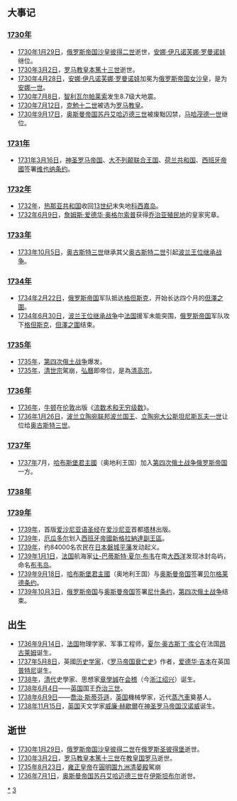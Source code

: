 {{unreferenced|time=2018-09-20T08:25:46+00:00}}
{{DecadeTOC|1730}}

== 大事记 ==
=== [[1730年|1730年]] ===
* [[1730年|1730年]][[1月29日|1月29日]]，[[俄罗斯帝国|俄罗斯帝国]][[俄国君主列表|沙皇]][[彼得二世_(俄国)|彼得二世]]逝世，[[安娜·伊凡诺芙娜·罗曼诺娃|安娜·伊凡诺芙娜·罗曼诺娃]]继位。
* [[1730年|1730年]][[3月2日|3月2日]]，[[教宗|罗马教皇]][[本篤十三世|本篤十三世]]逝世。
* [[1730年|1730年]][[4月28日|4月28日]]，[[安娜·伊凡诺芙娜·罗曼诺娃|安娜·伊凡诺芙娜·罗曼诺娃]]加冕为[[俄罗斯帝国|俄罗斯帝国]][[俄国君主列表|女沙皇]]，是为[[安娜·伊凡诺芙娜·罗曼诺娃|安娜一世]]。
* [[1730年|1730年]][[7月8日|7月8日]]，[[智利|智利]][[瓦尔帕莱索|瓦尔帕莱索]]发生8.7级大地震。
* [[1730年|1730年]][[7月12日|7月12日]]，[[克勉十二世|克勉十二世]]被选为[[教宗|罗马教皇]]。
* [[1730年|1730年]][[9月17日|9月17日]]，[[奥斯曼帝国|奥斯曼帝国]][[苏丹_(称谓)|苏丹]][[艾哈迈德三世|艾哈迈德三世]]被废黜囚禁，[[马哈茂德一世|马哈茂德一世]]继位。
=== [[1731年|1731年]] ===
* [[1731年|1731年]][[3月16日|3月16日]]，[[神圣罗马帝国|神圣罗马帝国]]、[[大不列颠联合王国|大不列颠联合王国]]、[[荷兰共和国|荷兰共和国]]、[[西班牙帝國|西班牙帝國]]签署[[维也纳条约_(1731年)|维也纳条约]]。
=== [[1732年|1732年]] ===
* [[1732年|1732年]]，[[热那亚共和国|热那亚共和国]]收回[[13世纪|13世纪]]末失地[[科西嘉岛|科西嘉岛]]。
* [[1732年|1732年]][[6月9日|6月9日]]，[[詹姆斯·奥格尔索普|詹姆斯·爱德华·奥格尔索普]]获得[[乔治亚殖民地|乔治亚殖民地]]的皇家宪章。
=== [[1733年|1733年]] ===
* [[1733年|1733年]][[10月5日|10月5日]]，[[奥古斯特三世_(波兰)|奥古斯特三世]]继承其父[[奥古斯特二世_(波兰)|奥古斯特二世]]引起[[波兰王位继承战争|波兰王位继承战争]]。
=== [[1734年|1734年]] ===
* [[1734年|1734年]][[2月22日|2月22日]]，[[俄罗斯帝国|俄罗斯帝国]]军队抵达[[格但斯克|格但斯克]]，开始长达四个月的[[但澤之圍|但澤之圍]]。
* [[1734年|1734年]][[6月30日|6月30日]]，[[波兰王位继承战争|波兰王位继承战争]]中[[法国|法国]]援军未能突围，[[俄罗斯帝国|俄罗斯帝国]]军队攻下[[格但斯克|格但斯克]]，[[但澤之圍|但澤之圍]]结束。
=== [[1735年|1735年]] ===
* [[1735年|1735年]]，[[第四次俄土战争|第四次俄土战争]]爆发。
* [[1735年|1735年]]，[[清世宗|清世宗]]駕崩，[[弘曆|弘曆]]即帝位，是為[[清高宗|清高宗]]。

=== [[1736年|1736年]] ===
* [[1736年|1736年]]，[[艾萨克·牛顿|牛顿]]在[[伦敦|伦敦]]出版《[[流数术和无穷级数|流数术和无穷级数]]》。
* [[1736年|1736年]][[1月26日|1月26日]]，[[波兰立陶宛联邦|波兰立陶宛联邦]][[波兰君主列表|波兰国王]]、[[立陶宛大公|立陶宛大公]][[斯坦尼斯瓦夫一世|斯坦尼斯瓦夫一世]]让位给[[奥古斯特三世_(波兰)|奥古斯特三世]]。
=== [[1737年|1737年]] ===
* [[1737年|1737年]]7月，[[哈布斯堡君主國|哈布斯堡君主國]]（奥地利王国）加入[[第四次俄土战争|第四次俄土战争]][[俄罗斯帝国|俄罗斯帝国]]一方。
=== [[1738年|1738年]] ===
=== [[1739年|1739年]] ===
* [[1739年|1739年]]，首版[[爱沙尼亚语|爱沙尼亚语]][[圣经|圣经]]在[[爱沙尼亚|爱沙尼亚]]首都[[塔林|塔林]]出版。
* [[1739年|1739年]]，[[厄瓜多尔|厄瓜多尔]]划入[[西班牙帝國|西班牙帝國]][[新格拉納達副王區|新格拉納達副王區]]。
* [[1739年|1739年]]，约84000名农民在[[日本|日本]][[磐城平藩|磐城平藩]]发动起义。
* [[1739年|1739年]][[1月1日|1月1日]]，[[法国|法国]]航海家[[让-巴蒂斯特·夏尔·布韦|让-巴蒂斯特·夏尔·布韦]]在南[[大西洋|大西洋]]发现冰封岛屿，命名[[布韦岛|布韦岛]]。
* [[1739年|1739年]][[9月18日|9月18日]]，[[哈布斯堡君主國|哈布斯堡君主國]]（奥地利王国）与[[奥斯曼帝国|奥斯曼帝国]]签署[[贝尔格莱德条约|贝尔格莱德条约]]。
* [[1739年|1739年]][[10月3日|10月3日]]，[[俄罗斯帝国|俄罗斯帝国]]与[[奥斯曼帝国|奥斯曼帝国]]签署[[尼什条约|尼什条约]]，[[第四次俄土战争|第四次俄土战争]]结束。

== 出生 ==

* [[1736年|1736年]][[9月14日|9月14日]]，[[法国|法国]]物理学家、军事工程师，[[夏尔·奥古斯丁·库仑|夏尔·奥古斯丁·库仑]]在法国[[昂古莱姆|昂古莱姆]]诞生。
* [[1737年|1737年]][[5月8日|5月8日]]，英國[[历史学家|历史学家]]，《[[罗马帝国衰亡史|罗马帝国衰亡史]]》作者，[[爱德华·吉本|爱德华·吉本]]在英国[[普特尼|普特尼]]诞生。
* [[1738年|1738年]]，[[清朝|清代]]史學家、思想家[[章學誠|章學誠]]在[[会稽|会稽]]（今[[浙江省|浙江]][[绍兴市|绍兴]]）诞生。
* [[1738年|1738年]][[6月4日|6月4日]]——[[英国|英国]]国王[[乔治三世|乔治三世]]。
* [[1738年|1738年]][[6月9日|6月9日]]——[[喬治·斯蒂芬遜|喬治·斯蒂芬遜]]，[[英国|英国]]機械學家，近代[[蒸汽車|蒸汽車]]奠基人。
* [[1738年|1738年]][[11月15日|11月15日]]，[[英国|英国]]天文学家[[威廉·赫歇爾|威廉·赫歇爾]]在[[神圣罗马帝国|神圣罗马帝国]][[汉诺威|汉诺威]]诞生。

== 逝世 ==
* [[1730年|1730年]][[1月29日|1月29日]]，[[俄罗斯帝国|俄罗斯帝国]][[俄国君主列表|沙皇]][[彼得二世_(俄国)|彼得二世]]在[[俄罗斯|俄罗斯]][[圣彼得堡|圣彼得堡]]逝世。
* [[1730年|1730年]][[3月2日|3月2日]]，[[教宗|罗马教皇]][[本篤十三世|本篤十三世]]在[[教皇国|教皇国]][[罗马|罗马]]逝世。
* [[1735年|1735年]][[8月23日|8月23日]]，[[雍正皇帝|雍正皇帝]]在[[圓明園|圓明園]][[九洲清晏殿|九洲清晏殿]]駕崩
* [[1736年|1736年]][[7月1日|7月1日]]，[[奥斯曼帝国|奥斯曼帝国]][[苏丹_(称谓)|苏丹]][[艾哈迈德三世|艾哈迈德三世]]在[[伊斯坦布尔|伊斯坦布尔]]逝世。

{{世紀|18}}

[[Category:1730年代|*]]
[[Category:18世纪各年代|3]]